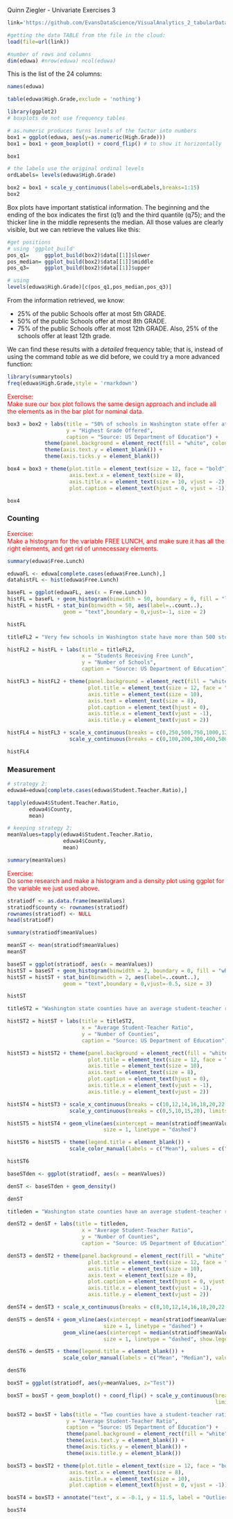 Quinn Ziegler - Univariate Exercises 3

```r
link='https://github.com/EvansDataScience/VisualAnalytics_2_tabularData/raw/master/data/eduwa.rda'

#getting the data TABLE from the file in the cloud:
load(file=url(link))
```

```r
#number of rows and columns
dim(eduwa) #nrow(eduwa) ncol(eduwa)

```

This is the list of the 24 columns:

```r
names(eduwa)
```


```r
table(eduwa$High.Grade,exclude = 'nothing')
```


```r
library(ggplot2)
# boxplots do not use frequency tables

# as.numeric produces turns levels of the factor into numbers
box1 = ggplot(eduwa, aes(y=as.numeric(High.Grade))) 
box1 = box1 + geom_boxplot() + coord_flip() # to show it horizontally

box1
```


```r
# the labels use the original ordinal levels
ordLabels= levels(eduwa$High.Grade)

box2 = box1 + scale_y_continuous(labels=ordLabels,breaks=1:15)
box2
```

Box plots have important statistical information. The beginning and the ending of the box indicates the first (q1) and the third quantile (q75); and the thicker line in the middle represents the median. All those values are clearly visible, but we can retrieve the values like this:

```r
#get positions
# using 'ggplot_build'
pos_q1=     ggplot_build(box2)$data[[1]]$lower
pos_median= ggplot_build(box2)$data[[1]]$middle
pos_q3=     ggplot_build(box2)$data[[1]]$upper

# using
levels(eduwa$High.Grade)[c(pos_q1,pos_median,pos_q3)]
```

From the information retrieved, we know:

* 25% of the public Schools offer at most 5th GRADE. 
* 50% of the public Schools offer at most 8th GRADE.
* 75% of the public Schools offer at most 12th GRADE. Also, 25% of the schools offer at least 12th grade.

We can find these results with a _detailed_ frequency table; that is, instead of using the command _table_ as we did before, we could try a more advanced function:

```r
library(summarytools)
freq(eduwa$High.Grade,style = 'rmarkdown')
```



<span style="color:red"> Exercise:<br> Make sure our box plot follows the same design approach and include all the elements as in the bar plot for nominal data.
</span>

```r
box3 = box2 + labs(title = "50% of schools in Washington state offer at most 8th grade", 
                   y = "Highest Grade Offered",
                   caption = "Source: US Department of Education") +
            theme(panel.background = element_rect(fill = "white", colour = "grey50")) +
            theme(axis.text.y = element_blank()) +
            theme(axis.ticks.y = element_blank())

box4 = box3 + theme(plot.title = element_text(size = 12, face = "bold"),
                    axis.text.x = element_text(size = 8),
                    axis.title.x = element_text(size = 10, vjust = -2),
                    plot.caption = element_text(hjust = 0, vjust = -1)) 

box4
```



### Counting

<span style="color:red"> Exercise:<br> Make a histogram for the variable  FREE LUNCH, and make sure it has all the right elements, and get rid of unnecessary elements.
</span>

```r
summary(eduwa$Free.Lunch)
```

```r
eduwaFL <- eduwa[complete.cases(eduwa$Free.Lunch),]
datahistFL <- hist(eduwa$Free.Lunch)
```

```r
baseFL = ggplot(eduwaFL, aes(x = Free.Lunch))
histFL = baseFL + geom_histogram(binwidth = 50, boundary = 0, fill = "lightblue", color = "grey50")
histFL = histFL + stat_bin(binwidth = 50, aes(label=..count..), 
                  geom = "text",boundary = 0,vjust=-1, size = 2)

histFL
```

```r
titleFL2 = "Very few schools in Washington state have more than 500 students \nreceiving free lunch"

histFL2 = histFL + labs(title = titleFL2, 
                        x = "Students Receiving Free Lunch",
                        y = "Number of Schools",
                        caption = "Source: US Department of Education")

histFL3 = histFL2 + theme(panel.background = element_rect(fill = "white", colour = "grey50"),
                          plot.title = element_text(size = 12, face = "bold"),
                          axis.title = element_text(size = 10),
                          axis.text = element_text(size = 8),
                          plot.caption = element_text(hjust = 0),
                          axis.title.x = element_text(vjust = -1),
                          axis.title.y = element_text(vjust = 2))

histFL4 = histFL3 + scale_x_continuous(breaks = c(0,250,500,750,1000,1250,1500,1750), limits = c(0,2000)) +
                    scale_y_continuous(breaks = c(0,100,200,300,400,500,600), limits = c(0,600))

histFL4
```




### Measurement

```r
# strategy 2: 
eduwa4=eduwa[complete.cases(eduwa$Student.Teacher.Ratio),]

tapply(eduwa4$Student.Teacher.Ratio, 
       eduwa4$County, 
       mean)
```


```r
# keeping strategy 2: 
meanValues=tapply(eduwa4$Student.Teacher.Ratio, 
                  eduwa4$County, 
                  mean)
```


```r
summary(meanValues)
```


<span style="color:red"> Exercise:<br> Do some research and make a histogram and a density plot using ggplot for the variable we just used above.
</span>

```r
stratiodf <- as.data.frame(meanValues)
stratiodf$county <- rownames(stratiodf)
rownames(stratiodf) <- NULL
head(stratiodf)

summary(stratiodf$meanValues)
```


```r
meanST <- mean(stratiodf$meanValues)
meanST
```


```r
baseST = ggplot(stratiodf, aes(x = meanValues))
histST = baseST + geom_histogram(binwidth = 2, boundary = 0, fill = "white", color = "grey50")
histST = histST + stat_bin(binwidth = 2, aes(label=..count..), 
                  geom = "text",boundary = 0,vjust=-0.5, size = 3)

histST
```

```r
titleST2 = "Washington state counties have an average student-teacher ratio approximately equal \nto 18 students per teacher"

histST2 = histST + labs(title = titleST2, 
                        x = "Average Student-Teacher Ratio",
                        y = "Number of Counties",
                        caption = "Source: US Department of Education")

histST3 = histST2 + theme(panel.background = element_rect(fill = "white", colour = "grey50"),
                          plot.title = element_text(size = 12, face = "bold"),
                          axis.title = element_text(size = 10),
                          axis.text = element_text(size = 8),
                          plot.caption = element_text(hjust = 0),
                          axis.title.x = element_text(vjust = -1),
                          axis.title.y = element_text(vjust = 2))

histST4 = histST3 + scale_x_continuous(breaks = c(10,12,14,16,18,20,22,24), limits = c(10,24)) +
                    scale_y_continuous(breaks = c(0,5,10,15,20), limits = c(0,20))

histST5 = histST4 + geom_vline(aes(xintercept = mean(stratiodf$meanValues), color="mean"), 
                               size = 1, linetype = "dashed")

histST6 = histST5 + theme(legend.title = element_blank()) +
                    scale_color_manual(labels = c("Mean"), values = c("blue"))

histST6

```


```r

baseSTden <- ggplot(stratiodf, aes(x = meanValues))

denST <- baseSTden + geom_density()

denST

```


```r
titleden = "Washington state counties have an average student-teacher ratio approximately \nequal to 18 students per teacher"

denST2 = denST + labs(title = titleden, 
                        x = "Average Student-Teacher Ratio",
                        y = "Number of Counties",
                        caption = "Source: US Department of Education")

denST3 = denST2 + theme(panel.background = element_rect(fill = "white", colour = "grey50"),
                          plot.title = element_text(size = 12, face = "bold"),
                          axis.title = element_text(size = 10),
                          axis.text = element_text(size = 8),
                          plot.caption = element_text(hjust = 0, vjust = -2),
                          axis.title.x = element_text(vjust = -1),
                          axis.title.y = element_text(vjust = 2))

denST4 = denST3 + scale_x_continuous(breaks = c(8,10,12,14,16,18,20,22,24,26), limits = c(8,26))

denST5 = denST4 + geom_vline(aes(xintercept = mean(stratiodf$meanValues), color="mean"), 
                               size = 1, linetype = "dashed") +
                  geom_vline(aes(xintercept = median(stratiodf$meanValues), color="median"),
                               size = 1, linetype = "dashed", show.legend = TRUE)

denST6 = denST5 + theme(legend.title = element_blank()) +
                  scale_color_manual(labels = c("Mean", "Median"), values = c("blue", "red"))

denST6
```


```r
boxST = ggplot(stratiodf, aes(y=meanValues, z="Test")) 

boxST = boxST + geom_boxplot() + coord_flip() + scale_y_continuous(breaks = c(10,15,20,25),
                                                                   limits = c(10,25))

boxST2 = boxST + labs(title = "Two counties have a student-teacher ratio well below the state average", 
                   y = "Average Student-Teacher Ratio",
                   caption = "Source: US Department of Education") +
                   theme(panel.background = element_rect(fill = "white", colour = "grey50")) +
                   theme(axis.text.y = element_blank()) +
                   theme(axis.ticks.y = element_blank()) +
                   theme(axis.title.y = element_blank())

boxST3 = boxST2 + theme(plot.title = element_text(size = 12, face = "bold"),
                    axis.text.x = element_text(size = 8),
                    axis.title.x = element_text(size = 10),
                    plot.caption = element_text(hjust = 0, vjust = -1)) 

boxST4 = boxST3 + annotate("text", x = -0.1, y = 11.5, label = "Outliers are: \nColumbia and Lincoln", size = 3)

boxST4
```

